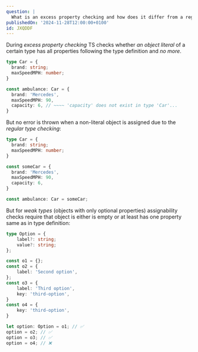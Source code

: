 ```yaml
---
question: |
  What is an excess property checking and how does it differ from a regular type checking?
publishedOn: '2024-11-28T12:00:00+0100'
id: JXQDDF
---
```

During *excess property checking* TS checks whether *an object literal* of a certain type has all properties following the type definition and *no more*.

```typescript
type Car = {
  brand: string;
  maxSpeedMPH: number;
}

const ambulance: Car = {
  brand: 'Mercedes',
  maxSpeedMPH: 90,
  capacity: 6, // ~~~~ 'capacity' does not exist in type 'Car'...
}
```

But no error is thrown when a non-literal object is assigned due to the *regular type checking*:

```typescript
type Car = {
  brand: string;
  maxSpeedMPH: number;
}

const someCar = {
  brand: 'Mercedes',
  maxSpeedMPH: 90,
  capacity: 6,
}

const ambulance: Car = someCar;
```

But for *weak types* (objects with only optional properties) assignability checks require that object is either is empty or at least has one property same as in type definition:

```typescript
type Option = {
    label?: string;
    value?: string;
};

const o1 = {};
const o2 = {
    label: 'Second option',
};
const o3 = {
    label: 'Third option',
    key: 'third-option',
}
const o4 = {
    key: 'third-option',
}

let option: Option = o1; // ✅
option = o2; // ✅
option = o3; // ✅
option = o4; // ❌
```
